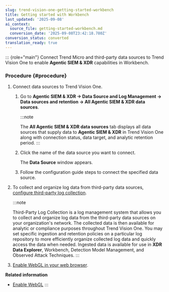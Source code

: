 ```yaml
---
slug: trend-vision-one-getting-started-workbench
title: Getting started with Workbench
last_updated: '2025-09-08'
ai_context:
  source_file: getting-started-workbench.md
  conversion_date: '2025-09-08T23:42:18.780Z'
conversion_status: converted
translation_ready: true
---
```


::: {role="main"}
Connect Trend Micro and third-party data sources to Trend Vision One to enable **Agentic SIEM & XDR** capabilities in Workbench.

### Procedure {#procedure}

1.  Connect data sources to Trend Vision One.

    1.  Go to **Agentic SIEM & XDR → Data Source and Log Management → Data sources and retention → All Agentic SIEM & XDR data sources**.

        :::note

        The **All Agentic SIEM & XDR data sources** tab displays all data sources that supply data to **Agentic SIEM & XDR** in Trend Vision One along with connection status, data target, and analytic retention period.
        :::

    2.  Click the name of the data source you want to connect.

        The **Data Source** window appears.

    3.  Follow the configuration guide steps to connect the specified data source.

2.  To collect and organize log data from third-party data sources, [configure third-party log collection](third-party-log-intro.mdx).

    :::note

    Third-Party Log Collection is a log management system that allows you to collect and organize log data from the third-party data sources on your organization's network. The collected data is then available for analytic or compliance purposes throughout Trend Vision One. You may set specific ingestion and retention policies on a particular log repository to more efficiently organize collected log data and quickly access the data when needed. Ingested data is available for use in **XDR Data Explorer**, Workbench, Detection Model Management, and Observed Attack Techniques.
    :::

3.  [Enable WebGL in your web browser](enabling-webgl.mdx).

**Related information**

- [Enable WebGL](enabling-webgl.md "Enable WebGL to achieve high-performance rendering for some Workbench capabilities.")
:::
